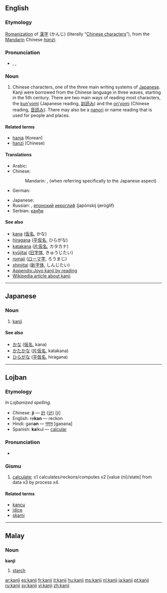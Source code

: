 {{wikipedia|Kanji}}
==English==

===Etymology===
[[romanization|Romanization]] of {{etyl|ja}} [[漢字]] (かんじ) (literally “[[Chinese character]]s”), from the [[Mandarin]] Chinese ''[[hanzi]]''.

===Pronunciation===
* {{enPR|kănji}}, {{IPA|/ˈkændʒi/}}, {{SAMPA|/"k{ndZi/}}
*: {{rhymes|ændʒi}}

===Noun===
{{en-noun|kanji}}

# Chinese characters, one of the three main writing systems of [[Japanese]].  Kanji were borrowed from the Chinese language in three waves, starting in the 5th century.  There are two main ways of reading most characters, the [[kun'yomi|kun’yomi]] (Japanese reading, [[訓読み]]) and the [[on'yomi|on’yomi]] (Chinese reading, [[音読み]]).  There may also be a [[nanori]] or name reading that is used for people and places.

====Related terms====
* [[hanja]] (Korean)
* [[hanzi]] (Chinese)

====Translations====
{{trans-top|Chinese characters in Japanese context}}
* Arabic: {{t|ar|كانجي|m|tr=kaanjiy|sc=Arab}}
* Chinese:
*: Mandarin: {{t|zh|日本漢字|sc=Hani}}, {{t|zh|日本汉字|tr=Rìbĕn Hànzì|sc=Hani}} (when referring specifically to the Japanese aspect) 
* German: {{t|de|Kanji|n}}
{{trans-mid}}
* Japanese: {{t+|ja|漢字|tr=kanji|sc=Jpan}} 
* Russian: {{t|ru|кандзи|m|tr=kandzí|sc=Cyrl}}, [[японский]] [[иероглиф]] (japónskij ijeróglif) {{m}} 
* Serbian: [[канђи]]
{{trans-bottom}}

====See also====
* [[kana]] ([[仮名]], かな)
* [[hiragana]] ([[平]][[仮名]], ひらがな)
* [[katakana]] ([[片仮名]], カタカナ)
* [[kyūjitai]] ([[旧字体]], きゅうじたい)
* [[romaji]] ([[ローマ字]], ろうまじ)
* [[shinjitai]] ([[新字体]], しんじたい)
* [[Appendix:Joyo kanji by reading]]
* [[w:Kanji|Wikipedia article about kanji]]

----

==Japanese==

===Noun===
{{ja-noun|r|hira=かんじ}}

# {{ja-def|漢字}} [[kanji#English|kanji]]

====See also====
* [[かな]] ([[仮名]], kana)
* [[かたかな]] ([[片仮名]], katakana)
* [[ひらがな]] ([[平仮名]], hiragana)

----

==Lojban==

===Etymology===
''In Lojbanized spelling.''
* Chinese: '''ji''' — [[計]] ([[计]]) [jì]
* English: re'''kan''' — reckon
* Hindi: gan'''an''' — [[गणन]] [gaṇana]
* Spanish: '''ka'''lkul — [[calcular]]

===Pronunciation===
* {{IPA|/'kanʒji/|lang=jbo}}

===Gismu===
{{jbo-gismu|kaj|}}

# [[calculate]]; x1 calculates/reckons/computes x2 [value (ni)/state] from data x3 by process x4.

====Related terms====
* [[kancu]]
* [[jdice]]
* [[skami]]

----

==Malay==

===Noun===
'''kanji'''

# [[starch]]

[[ar:kanji]]
[[es:kanji]]
[[fr:kanji]]
[[it:kanji]]
[[hu:kanji]]
[[ms:kanji]]
[[nl:kanji]]
[[ja:kanji]]
[[pt:kanji]]
[[ru:kanji]]
[[sv:kanji]]
[[vi:kanji]]
[[zh:kanji]]